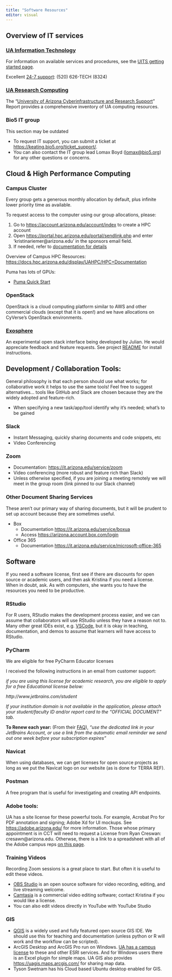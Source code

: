 ```yaml
---
title: "Software Resources"
editor: visual
---
```


## Overview of IT services

### [UA Information Technology](https://it.arizona.edu/)

For information on available services and procedures, see the [UITS getting started page](https://it.arizona.edu/getting-started).

Excellent [24-7 support](https://it.arizona.edu/service/247-it-support): (520) 626-TECH (8324)

### [UA Research Computing](https://it.arizona.edu/research)

The "[University of Arizona Cyberinfrastructure and Research Support](https://public.confluence.arizona.edu/download/attachments/86409304/University_Arizona_Cyberinfrastructure_Report%281%29.docx?version=1&modificationDate=1602083298000&api=v2)" Report provides a comprehensive inventory of UA computing resources.

### Bio5 IT group <!--# do we need this section? -->

::: callout-warning
This section may be outdated
:::

-   To request IT support, you can submit a ticket at <https://keating.bio5.org/ticket_support/>.
-   You can also contact the IT group lead Lomax Boyd ([lomax\@bio5.org](mailto:lomax@bio5.org)) for any other questions or concerns.

## Cloud & High Performance Computing

### Campus Cluster

Every group gets a generous monthly allocation by default, plus infinite lower priority time as available.

To request access to the computer using our group allocations, please:

1.  Go to <https://account.arizona.edu/account/index> to create a HPC account
2.  Open <https://portal.hpc.arizona.edu/portal/sendlink.php> and enter 'kristinariemer\@arizona.edu' in the sponsors email field.
3.  If needed, refer to [documentation for details](https://public.confluence.arizona.edu/display/UAHPC/Account+Creation)

Overview of Campus HPC Resources: <https://docs.hpc.arizona.edu/display/UAHPC/HPC+Documentation>

Puma has lots of GPUs:

-   [Puma Quick Start](https://public.confluence.arizona.edu/display/UAHPC/Puma+Quick+Start)

### OpenStack

OpenStack is a cloud computing platform similar to AWS and other commercial clouds (except that it is open!) and we have allocations on CyVerse's OpenStack environments.

### [Exosphere](https://gitlab.com/exosphere/exosphere)

An experimental open stack interface being developed by Julian.
He would appreciate feedback and feature requests.
See project [README](https://gitlab.com/exosphere/exosphere/-/blob/master/README.md?ref_type=heads) for install instructions.

## Development / Collaboration Tools:

General philosophy is that each person should use what works; for collaborative work it helps to use the same tools!
Feel free to suggest alternatives... tools like GitHub and Slack are chosen because they are the widely adopted and feature-rich.

-   When specifying a new task/app/tool identify why it's needed; what's to be gained

### Slack

-   Instant Messaging, quickly sharing documents and code snippets, etc
-   Video Conferencing

### Zoom

-   Documentation: <https://it.arizona.edu/service/zoom>
-   Video conferencing (more robust and feature rich than Slack)
-   Unless otherwise specified, if you are joining a meeting remotely we will meet in the group room (link pinned to our Slack channel)

### Other Document Sharing Services

These aren't our primary way of sharing documents, but it will be prudent to set up account because they are sometimes useful.

-   Box
    -   Documentation <https://it.arizona.edu/service/boxua>
    -   Access <https://arizona.account.box.com/login>
-   Office 365
    -   Documentation <https://it.arizona.edu/service/microsoft-office-365>

## Software

If you need a software license, first see if there are discounts for open source or academic users, and then ask Kristina if you need a license.
When in doubt, ask.
As with computers, she wants you to have the resources you need to be productive.

### RStudio

For R users, RStudio makes the development process easier, and we can assume that collaborators will use RStudio unless they have a reason not to.
Many other great IDEs exist, e.g.
[VSCode](https://code.visualstudio.com/), but it is okay in teaching, documentation, and demos to assume that learners will have access to RStudio.

### PyCharm

We are eligible for free PyCharm Educator licenses

I received the following instructions in an email from customer support:

*if you are using this license for academic research, you are eligible to apply for a free Educational license below:*

*http://www.jetbrains.com/student*

*If your institution domain is not available in the application, please attach your student/faculty ID and/or report card to the "OFFICIAL DOCUMENT" tab.*

**To Renew each year:** (From their [FAQ](https://www.jetbrains.com/community/education/#students)), *"use the dedicated link in your JetBrains Account, or use a link from the automatic email reminder we send out one week before your subscription expires"*

### Navicat

When using databases, we can get licenses for open source projects as long as we put the Navicat logo on our website (as is done for TERRA REF).

### Postman

A free program that is useful for investigating and creating API endpoints.

### Adobe tools:

UA has a site license for these powerful tools.
For example, Acrobat Pro for PDF annotation and signing; Adobe Xd for UI mockups.
See <https://adobe.arizona.edu/> for more information.
Those whose primary appointment is in CCT will need to request a License from Ryan Creswan: cresawn\@arizona.edu.
Otherwse, there is a link to a spreadsheet with all of the Adobe campus reps [on this page](https://softwarelicense.arizona.edu/adobe-shared-device-licensing).

### Training Videos

Recording Zoom sessions is a great place to start.
But often it is useful to edit these videos.

-   [OBS Studio](https://obsproject.com/) is an open source software for video recording, editing, and live streaming welcome.
-   [Camtasia](https://www.techsmith.com/video-editor.html) is a commercial video editing software; contact Kristina if you would like a license.
-   You can also edit videos directly in YouTube with YouTube Studio

### GIS

-   [QGIS](https://qgis.org/en/site/) is a widely used and fully featured open source GIS IDE. We should use this for teaching and documentation (unless python or R will work and the workflow can be scripted).
-   ArcGIS Desktop and ArcGIS Pro run on Windows. [UA has a campus license](https://softwarelicense.arizona.edu/esri) to these and other ESRI services. And for Windows users there is an Excel plugin for simple maps. UA GIS also provides <https://uagis.maps.arcgis.com/> for sharing map data.
-   Tyson Swetnam has his Cloud based Ubuntu desktop enabled for GIS.
